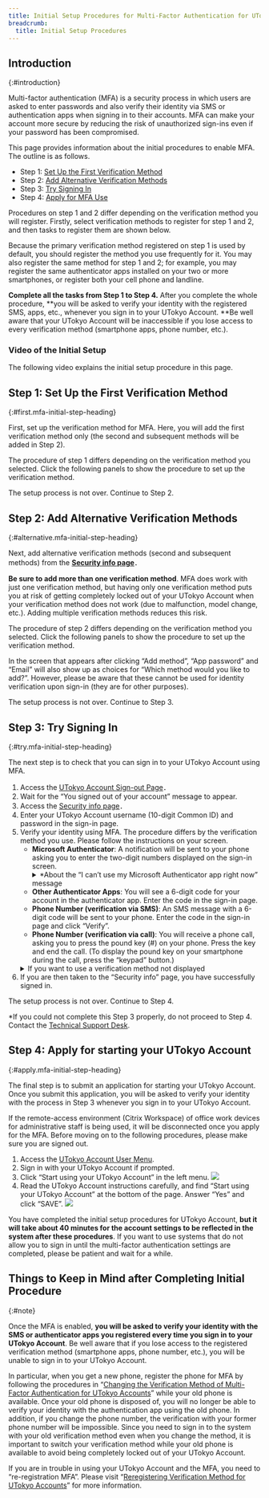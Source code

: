 ```yaml
---
title: Initial Setup Procedures for Multi-Factor Authentication for UTokyo Accounts
breadcrumb:
  title: Initial Setup Procedures
---
```



## Introduction
{:#introduction}

Multi-factor authentication (MFA) is a security process in which users are asked to enter passwords and also verify their identity via SMS or authentication apps when signing in to their accounts. MFA can make your account more secure by reducing the risk of unauthorized sign-ins even if your password has been compromised.

This page provides information about the initial procedures to enable MFA. The outline is as follows.

- Step 1: [Set Up the First Verification Method](#first)
- Step 2: [Add Alternative Verification Methods](#alternative)
- Step 3: [Try Signing In](#try)
- Step 4: [Apply for MFA Use](#apply)

Procedures on step 1 and 2 differ depending on the verification method you will register. Firstly, select verification methods to register for step 1 and 2, and then tasks to register them are shown below.

Because the primary verification method registered on step 1 is used by default, you should register the method you use frequently for it.
You may also register the same method for step 1 and 2; for example, you may register the same authenticator apps installed on your two or more smartphones, or register both your cell phone and landline.

<TabSelector group="intent" />

**Complete all the tasks from Step 1 to Step 4.** After you complete the whole procedure, **you will be asked to verify your identity with the registered SMS, apps, etc., whenever you sign in to your UTokyo Account. **Be well aware that your UTokyo Account will be inaccessible if you lose access to every verification method (smartphone apps, phone number, etc.).

### Video of the Initial Setup

The following video explains the initial setup procedure in this page.

<YouTube src="https://www.youtube.com/embed/l84Aa1esNqI" />

## Step 1: Set Up the First Verification Method
{:#first.mfa-initial-step-heading}

First, set up the verification method for MFA. Here, you will add the first verification method only (the second and subsequent methods will be added in Step 2).

The procedure of step 1 differs depending on the verification method you selected. Click the following panels to show the procedure to set up the verification method.

<Tabs step="first" />

<div class="box">The setup process is not over. Continue to Step 2.</div>

## Step 2: Add Alternative Verification Methods
{:#alternative.mfa-initial-step-heading}

Next, add alternative verification methods (second and subsequent methods) from the **[Security info page](https://mysignins.microsoft.com/security-info?domain_hint=univtokyo.onmicrosoft.com)**．

**Be sure to add more than one verification method**. MFA does work with just one verification method, but having only one verification method puts you at risk of getting completely locked out of your UTokyo Account when your verification method does not work (due to malfunction, model change, etc.). Adding multiple verification methods reduces this risk.

The procedure of step 2 differs depending on the verification method you selected. Click the following panels to show the procedure to set up the verification method.

<Tabs step="alt" />

In the screen that appears after clicking “Add method”, “App password” and “Email” will also show up as choices for “Which method would you like to add?”. However, please be aware that these cannot be used for identity verification upon sign-in (they are for other purposes).

<div class="box">The setup process is not over. Continue to Step 3.</div>

## Step 3: Try Signing In
{:#try.mfa-initial-step-heading}

The next step is to check that you can sign in to your UTokyo Account using MFA.

1. Access the [UTokyo Account Sign-out Page](https://univtokyo.sharepoint.com/sites/utokyoaccount/_layouts/15/SignOut.aspx)．
1. Wait for the “You signed out of your account” message to appear.
1. Access the [Security info page](https://mysignins.microsoft.com/security-info?domain_hint=univtokyo.onmicrosoft.com)．
1. Enter your UTokyo Account username (10-digit Common ID) and password in the sign-in page.
1. Verify your identity using MFA. The procedure differs by the verification method you use. Please follow the instructions on your screen.
    - **Microsoft Authenticator**: A notification will be sent to your phone asking you to enter the two-digit numbers displayed on the sign-in screen.
        <details>
            <summary>*About the “I can’t use my Microsoft Authenticator app right now” message</summary>
            ![A message “I can’t use my Microsoft Authenticator app right now” is displayed on “Approve sign in request” form.](./signin_screen_msauth.png)
            The “I can’t use my Microsoft Authenticator app right now” message does not mean that the MFA system using the app is unavailable. Press the message when you do NOT have access to the app.
        </details>
    - **Other Authenticator Apps**: You will see a 6-digit code for your account in the authenticator app. Enter the code in the sign-in page.
    - **Phone Number (verification via SMS)**: An SMS message with a 6-digit code will be sent to your phone. Enter the code in the sign-in page and click “Verify”.
    - **Phone Number (verification via call)**: You will receive a phone call, asking you to press the pound key (#) on your phone. Press the key and end the call. (To display the pound key on your smartphone during the call, press the “keypad” button.)
    <details>
        <summary>If you want to use a verification method not displayed</summary>
        One of the added verification methods (usually the first method added) will automatically become your “default sign-in method”. When you sign in, the system will ask you to verify your identity using the default sign-in method. If you wish to sign in with a different method, click the “Use a different verification option” or “I can’t use my Microsoft Authenticator app right now” link.
        ![](./signin_with_another_method.png)
        The default sign-in method can also be changed by following the procedure described in the “[Changing the Default Sign-in Method](../change/#default)” page．
    </details>
1. If you are then taken to the “Security info” page, you have successfully signed in.

<div class="box">
The setup process is not over. Continue to Step 4.

*If you could not complete this Step 3 properly, do not proceed to Step 4. Contact the <a href="/en/support/">Technical Support Desk</a>.
</div>

## Step 4: Apply for starting your UTokyo Account
{:#apply.mfa-initial-step-heading}

The final step is to submit an application for starting your UTokyo Account. Once you submit this application, you will be asked to verify your identity with the process in Step 3 whenever you sign in to your UTokyo Account.

If the remote-access environment (Citrix Workspace) of office work devices for administrative staff is being used, it will be disconnected once you apply for the MFA. Before moving on to the following procedures, please make sure you are signed out.

1. Access the [UTokyo Account User Menu](https://utacm.adm.u-tokyo.ac.jp/UserMenu/LoginServlet).
2. Sign in with your UTokyo Account if prompted.
3. Click “Start using your UTokyo Account” in the left menu. ![](./user_menu_1.png)
4. Read the UTokyo Account instructions carefully, and find “Start using your UTokyo Account” at the bottom of the page. Answer “Yes” and click “SAVE”. ![](user_menu_2.png)

<div class="box">
You have completed the initial setup procedures for UTokyo Account, <strong>but it will take about 40 minutes for the account settings to be reflected in the system after these procedures</strong>. If you want to use systems that do not allow you to sign in until the multi-factor authentication settings are completed, please be patient and wait for a while.
</div>

## Things to Keep in Mind after Completing Initial Procedure
{:#note}

Once the MFA is enabled, **you will be asked to verify your identity with the SMS or authenticator apps you registered every time you sign in to your UTokyo Account**. Be well aware that if you lose access to the registered verification method (smartphone apps, phone number, etc.), you will be unable to sign in to your UTokyo Account.


In particular, when you get a new phone, register the phone for MFA by following the procedures in “[Changing the Verification Method of Multi-Factor Authentication for UTokyo Accounts](../change/)” while your old phone is available. Once your old phone is disposed of, you will no longer be able to verify your identity with the authentication app using the old phone. In addition, if you change the phone number, the verification with your former phone number will be impossible. Since you need to sign in to the system with your old verification method even when you change the method, it is important to switch your verification method while your old phone is available to avoid being completely locked out of your UTokyo Account.

If you are in trouble in using your UTokyo Account and the MFA, you need to “re-registration MFA”. Please visit “[Reregistering Verification Method for UTokyo Accounts](../reregister)” for more information.
